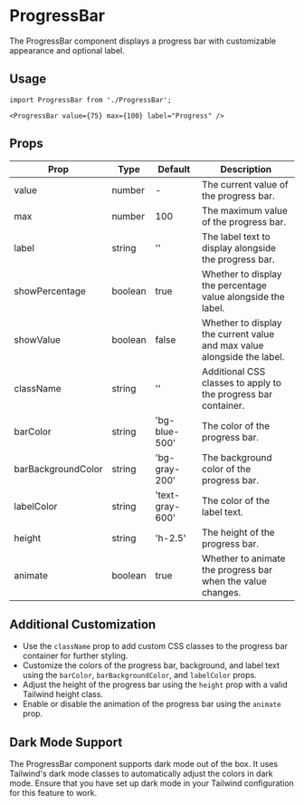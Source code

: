 # ProgressBar

The ProgressBar component displays a progress bar with customizable appearance and optional label.

## Usage

```tsx
import ProgressBar from './ProgressBar';

<ProgressBar value={75} max={100} label="Progress" />
```

## Props

| Prop               | Type      | Default         | Description                                                           |
| ------------------ | --------- | --------------- | --------------------------------------------------------------------- |
| value              | number    | -               | The current value of the progress bar.                                |
| max                | number    | 100             | The maximum value of the progress bar.                                |
| label              | string    | ''              | The label text to display alongside the progress bar.                 |
| showPercentage     | boolean   | true            | Whether to display the percentage value alongside the label.          |
| showValue          | boolean   | false           | Whether to display the current value and max value alongside the label. |
| className          | string    | ''              | Additional CSS classes to apply to the progress bar container.        |
| barColor           | string    | 'bg-blue-500'   | The color of the progress bar.                                        |
| barBackgroundColor | string    | 'bg-gray-200'   | The background color of the progress bar.                             |
| labelColor         | string    | 'text-gray-600' | The color of the label text.                                          |
| height             | string    | 'h-2.5'         | The height of the progress bar.                                       |
| animate            | boolean   | true            | Whether to animate the progress bar when the value changes.           |

## Additional Customization

- Use the `className` prop to add custom CSS classes to the progress bar container for further styling.
- Customize the colors of the progress bar, background, and label text using the `barColor`, `barBackgroundColor`, and `labelColor` props.
- Adjust the height of the progress bar using the `height` prop with a valid Tailwind height class.
- Enable or disable the animation of the progress bar using the `animate` prop.

## Dark Mode Support

The ProgressBar component supports dark mode out of the box. It uses Tailwind's dark mode classes to automatically adjust the colors in dark mode. Ensure that you have set up dark mode in your Tailwind configuration for this feature to work.